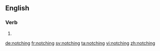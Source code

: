 ==English==

===Verb===
{{head|en}}

# {{present participle of|notch}}

[[de:notching]]
[[fr:notching]]
[[sv:notching]]
[[ta:notching]]
[[vi:notching]]
[[zh:notching]]